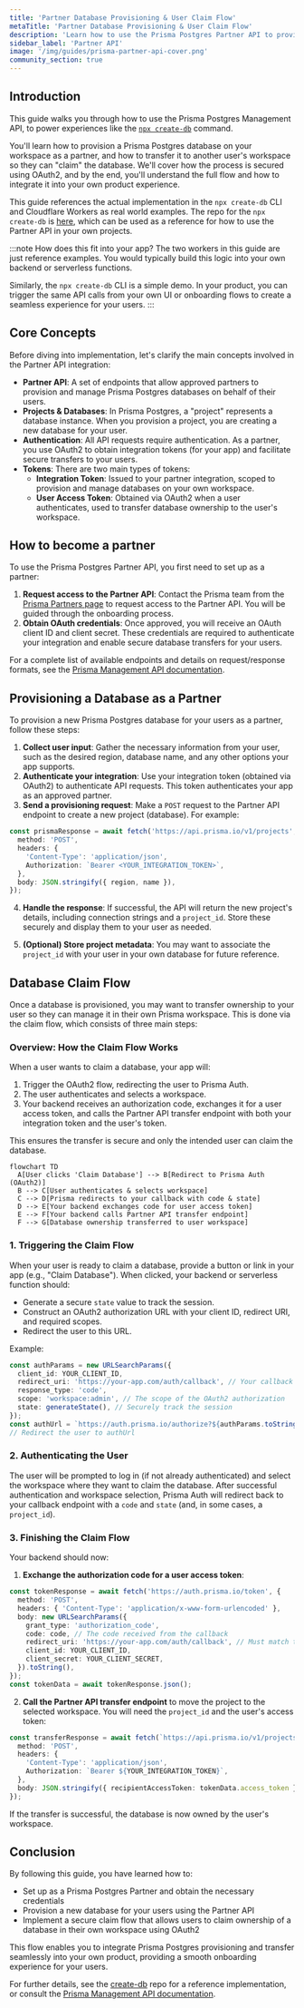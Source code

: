 ```yaml
---
title: 'Partner Database Provisioning & User Claim Flow'
metaTitle: 'Partner Database Provisioning & User Claim Flow'
description: 'Learn how to use the Prisma Postgres Partner API to provision and claim databases'
sidebar_label: 'Partner API'
image: '/img/guides/prisma-partner-api-cover.png'
community_section: true
---
```


## Introduction

This guide walks you through how to use the Prisma Postgres Management API, to power experiences like the [`npx create-db`](https://create-db.prisma.io/) command.

You'll learn how to provision a Prisma Postgres database on your workspace as a partner, and how to transfer it to another user's workspace so they can "claim" the database. We'll cover how the process is secured using OAuth2, and by the end, you'll understand the full flow and how to integrate it into your own product experience.

This guide references the actual implementation in the `npx create-db` CLI and Cloudflare Workers as real world examples. The repo for the `npx create-db` is [here](https://github.com/prisma/create-db), which can be used as a reference for how to use the Partner API in your own projects.

:::note How does this fit into your app?
The two workers in this guide are just reference examples. You would typically build this logic into your own backend or serverless functions.

Similarly, the `npx create-db` CLI is a simple demo. In your product, you can trigger the same API calls from your own UI or onboarding flows to create a seamless experience for your users.
:::

## Core Concepts

Before diving into implementation, let's clarify the main concepts involved in the Partner API integration:

- **Partner API**: A set of endpoints that allow approved partners to provision and manage Prisma Postgres databases on behalf of their users.
- **Projects & Databases**: In Prisma Postgres, a "project" represents a database instance. When you provision a project, you are creating a new database for your user.
- **Authentication**: All API requests require authentication. As a partner, you use OAuth2 to obtain integration tokens (for your app) and facilitate secure transfers to your users.
- **Tokens**: There are two main types of tokens:
  - **Integration Token**: Issued to your partner integration, scoped to provision and manage databases on your own workspace.
  - **User Access Token**: Obtained via OAuth2 when a user authenticates, used to transfer database ownership to the user's workspace.

## How to become a partner

To use the Prisma Postgres Partner API, you first need to set up as a partner:

1. **Request access to the Partner API**: Contact the Prisma team from the [Prisma Partners page](https://www.prisma.io/partners) to request access to the Partner API. You will be guided through the onboarding process.
2. **Obtain OAuth credentials**: Once approved, you will receive an OAuth client ID and client secret. These credentials are required to authenticate your integration and enable secure database transfers for your users.

For a complete list of available endpoints and details on request/response formats, see the [Prisma Management API documentation](/postgres/database/api-reference/management-api).

## Provisioning a Database as a Partner

To provision a new Prisma Postgres database for your users as a partner, follow these steps:

1. **Collect user input**: Gather the necessary information from your user, such as the desired region, database name, and any other options your app supports.
2. **Authenticate your integration**: Use your integration token (obtained via OAuth2) to authenticate API requests. This token authenticates your app as an approved partner.
3. **Send a provisioning request**: Make a `POST` request to the Partner API endpoint to create a new project (database). For example:

```ts
const prismaResponse = await fetch('https://api.prisma.io/v1/projects', {
  method: 'POST',
  headers: {
    'Content-Type': 'application/json',
    Authorization: `Bearer <YOUR_INTEGRATION_TOKEN>`,
  },
  body: JSON.stringify({ region, name }),
});
```

4. **Handle the response**: If successful, the API will return the new project's details, including connection strings and a `project_id`. Store these securely and display them to your user as needed.

5. **(Optional) Store project metadata**: You may want to associate the `project_id` with your user in your own database for future reference.

## Database Claim Flow

Once a database is provisioned, you may want to transfer ownership to your user so they can manage it in their own Prisma workspace. This is done via the claim flow, which consists of three main steps:

### Overview: How the Claim Flow Works

When a user wants to claim a database, your app will:

1. Trigger the OAuth2 flow, redirecting the user to Prisma Auth.
2. The user authenticates and selects a workspace.
3. Your backend receives an authorization code, exchanges it for a user access token, and calls the Partner API transfer endpoint with both your integration token and the user's token.

This ensures the transfer is secure and only the intended user can claim the database.

```mermaid
flowchart TD
  A[User clicks 'Claim Database'] --> B[Redirect to Prisma Auth (OAuth2)]
  B --> C[User authenticates & selects workspace]
  C --> D[Prisma redirects to your callback with code & state]
  D --> E[Your backend exchanges code for user access token]
  E --> F[Your backend calls Partner API transfer endpoint]
  F --> G[Database ownership transferred to user workspace]
```

### 1. Triggering the Claim Flow

When your user is ready to claim a database, provide a button or link in your app (e.g., "Claim Database"). When clicked, your backend or serverless function should:

- Generate a secure `state` value to track the session.
- Construct an OAuth2 authorization URL with your client ID, redirect URI, and required scopes.
- Redirect the user to this URL.

Example:

```ts
const authParams = new URLSearchParams({
  client_id: YOUR_CLIENT_ID,
  redirect_uri: 'https://your-app.com/auth/callback', // Your callback endpoint
  response_type: 'code',
  scope: 'workspace:admin', // The scope of the OAuth2 authorization
  state: generateState(), // Securely track the session
});
const authUrl = `https://auth.prisma.io/authorize?${authParams.toString()}`;
// Redirect the user to authUrl
```

### 2. Authenticating the User

The user will be prompted to log in (if not already authenticated) and select the workspace where they want to claim the database. After successful authentication and workspace selection, Prisma Auth will redirect back to your callback endpoint with a `code` and `state` (and, in some cases, a `project_id`).

### 3. Finishing the Claim Flow

Your backend should now:

1. **Exchange the authorization code for a user access token**:

```ts
const tokenResponse = await fetch('https://auth.prisma.io/token', {
  method: 'POST',
  headers: { 'Content-Type': 'application/x-www-form-urlencoded' },
  body: new URLSearchParams({
    grant_type: 'authorization_code',
    code: code, // The code received from the callback
    redirect_uri: 'https://your-app.com/auth/callback', // Must match the redirect_uri used in step 1
    client_id: YOUR_CLIENT_ID,
    client_secret: YOUR_CLIENT_SECRET,
  }).toString(),
});
const tokenData = await tokenResponse.json();
```

2. **Call the Partner API transfer endpoint** to move the project to the selected workspace. You will need the `project_id` and the user's access token:

```ts
const transferResponse = await fetch(`https://api.prisma.io/v1/projects/${project_id}/transfer`, {
  method: 'POST',
  headers: {
    'Content-Type': 'application/json',
    Authorization: `Bearer ${YOUR_INTEGRATION_TOKEN}`,
  },
  body: JSON.stringify({ recipientAccessToken: tokenData.access_token }),
});
```

If the transfer is successful, the database is now owned by the user's workspace.

## Conclusion

By following this guide, you have learned how to:

- Set up as a Prisma Postgres Partner and obtain the necessary credentials
- Provision a new database for your users using the Partner API
- Implement a secure claim flow that allows users to claim ownership of a database in their own workspace using OAuth2

This flow enables you to integrate Prisma Postgres provisioning and transfer seamlessly into your own product, providing a smooth onboarding experience for your users.

For further details, see the [create-db](https://github.com/prisma/create-db) repo for a reference implementation, or consult the [Prisma Management API documentation](/postgres/database/api-reference/management-api).